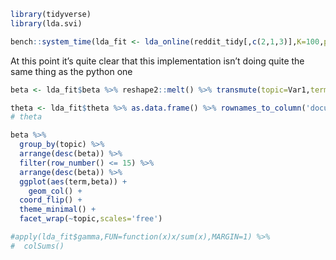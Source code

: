 ```r
library(tidyverse)
library(lda.svi)
```

```r
bench::system_time(lda_fit <- lda_online(reddit_tidy[,c(2,1,3)],K=100,passes=1))
```

At this point it's quite clear that this implementation isn't doing quite the same thing as the python one

```r
beta <- lda_fit$beta %>% reshape2::melt() %>% transmute(topic=Var1,term=Var2,beta=value)

theta <- lda_fit$theta %>% as.data.frame() %>% rownames_to_column('document') %>% gather(-document,key='topic',value='theta')
# theta
```

```r
beta %>%
  group_by(topic) %>%
  arrange(desc(beta)) %>%
  filter(row_number() <= 15) %>%
  arrange(desc(beta)) %>%
  ggplot(aes(term,beta)) +
    geom_col() + 
  coord_flip() +
  theme_minimal() +
  facet_wrap(~topic,scales='free')
```

```r
#apply(lda_fit$gamma,FUN=function(x)x/sum(x),MARGIN=1) %>%
#  colSums()
```

